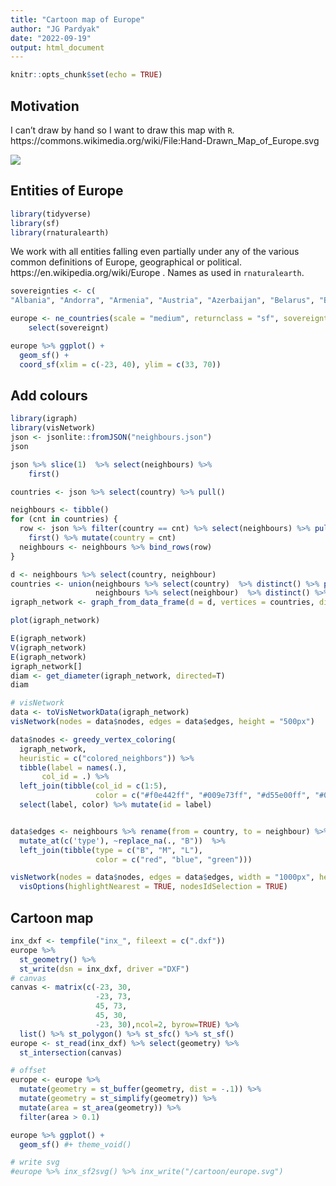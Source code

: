 ```yaml
---
title: "Cartoon map of Europe"
author: "JG Pardyak"
date: "2022-09-19"
output: html_document
---
```


```r
knitr::opts_chunk$set(echo = TRUE)
```

## Motivation

I can't draw by hand so I want to draw this map with `R`. https://commons.wikimedia.org/wiki/File:Hand-Drawn_Map_of_Europe.svg 

![](Hand-Drawn_Map_of_Europe.svg) 

## Entities of Europe 

```r
library(tidyverse)
library(sf)
library(rnaturalearth)
```


We work with all entities falling even partially under any of the various common definitions of Europe, geographical or political. https://en.wikipedia.org/wiki/Europe . 
Names as used in `rnaturalearth`. 

```r
sovereignties <- c(
"Albania", "Andorra", "Armenia", "Austria", "Azerbaijan", "Belarus", "Belgium", "Bosnia and Herzegovina", "Bulgaria", "Croatia", "Cyprus", "Czech Republic", "Denmark", "Estonia", "Finland", "France", "Georgia", "Germany", "Greece", "Hungary", "Iceland", "Ireland", "Italy", "Kazakhstan", "Latvia", "Liechtenstein", "Lithuania", "Luxembourg", "Macedonia", "Malta", "Moldova", "Monaco", "Montenegro", "Netherlands", "Norway", "Poland", "Portugal", "Republic of Serbia", "Romania", "Russia", "San Marino", "Slovakia", "Slovenia", "Spain", "Sweden", "Switzerland", "Turkey", "Ukraine", "United Kingdom", "Vatican")

europe <- ne_countries(scale = "medium", returnclass = "sf", sovereignty = sovereignties) %>%
    select(sovereignt)
```




```r
europe %>% ggplot() +
  geom_sf() +
  coord_sf(xlim = c(-23, 40), ylim = c(33, 70)) 
```

## Add colours

```r
library(igraph)
library(visNetwork)
json <- jsonlite::fromJSON("neighbours.json")
json
```


```r
json %>% slice(1)  %>% select(neighbours) %>% 
    first()
```


```r

countries <- json %>% select(country) %>% pull()

neighbours <- tibble()
for (cnt in countries) {
  row <- json %>% filter(country == cnt) %>% select(neighbours) %>% pull() %>% 
    first() %>% mutate(country = cnt)
  neighbours <- neighbours %>% bind_rows(row)
}

d <- neighbours %>% select(country, neighbour)
countries <- union(neighbours %>% select(country)  %>% distinct() %>% pull(),
                   neighbours %>% select(neighbour)  %>% distinct() %>% pull())
igraph_network <- graph_from_data_frame(d = d, vertices = countries, directed = F)
```
```r
plot(igraph_network)
```
```r
E(igraph_network)
V(igraph_network)
E(igraph_network)
igraph_network[]
diam <- get_diameter(igraph_network, directed=T)
diam
```
```r
# visNetwork
data <- toVisNetworkData(igraph_network)
visNetwork(nodes = data$nodes, edges = data$edges, height = "500px")

data$nodes <- greedy_vertex_coloring(
  igraph_network, 
  heuristic = c("colored_neighbors")) %>% 
  tibble(label = names(.),
       col_id = .) %>%
  left_join(tibble(col_id = c(1:5),
                   color = c("#f0e442ff", "#009e73ff", "#d55e00ff", "#0072b2ff", "#44b9bfff"))) %>%
  select(label, color) %>% mutate(id = label)


data$edges <- neighbours %>% rename(from = country, to = neighbour) %>% 
  mutate_at(c('type'), ~replace_na(., "B"))  %>%
  left_join(tibble(type = c("B", "M", "L"),
                   color = c("red", "blue", "green")))

visNetwork(nodes = data$nodes, edges = data$edges, width = "1000px", height = "1000px") %>% 
  visOptions(highlightNearest = TRUE, nodesIdSelection = TRUE)

```


## Cartoon map

```r
inx_dxf <- tempfile("inx_", fileext = c(".dxf"))
europe %>%
  st_geometry() %>%
  st_write(dsn = inx_dxf, driver ="DXF")
# canvas 
canvas <- matrix(c(-23, 30,
                   -23, 73,
                   45, 73,
                   45, 30,
                   -23, 30),ncol=2, byrow=TRUE) %>%
  list() %>% st_polygon() %>% st_sfc() %>% st_sf()
europe <- st_read(inx_dxf) %>% select(geometry) %>%
  st_intersection(canvas)
```



```r
# offset
europe <- europe %>% 
  mutate(geometry = st_buffer(geometry, dist = -.1)) %>%
  mutate(geometry = st_simplify(geometry)) %>%
  mutate(area = st_area(geometry)) %>%
  filter(area > 0.1)

europe %>% ggplot() +
  geom_sf() #+ theme_void()

# write svg
#europe %>% inx_sf2svg() %>% inx_write("/cartoon/europe.svg")
```

